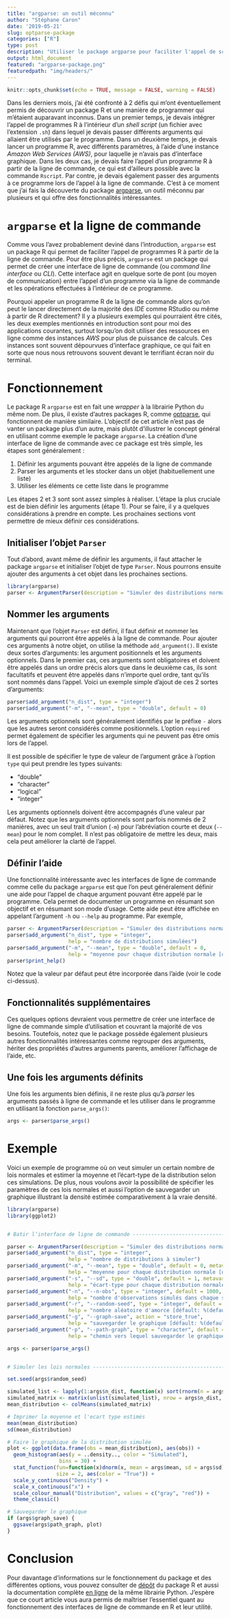 ```yaml
---
title: "argparse: un outil méconnu"
author: "Stéphane Caron"
date: '2019-05-21'
slug: optparse-package
categories: ["R"]
type: post
description: "Utiliser le package argparse pour faciliter l'appel de scripts R."
output: html_document
featured: "argparse-package.png"
featuredpath: "img/headers/"
---
```


```r
knitr::opts_chunk$set(echo = TRUE, message = FALSE, warning = FALSE)
```

Dans les derniers mois, j'ai été confronté à 2 défis qui m'ont éventuellement permis de découvrir un package R et une manière de programmer qui m'étaient auparavant inconnus. Dans un premier temps, je devais intégrer l'appel de programmes R à l'intérieur d'un *shell script* (un fichier avec l'extension `.sh`) dans lequel je devais passer différents arguments qui allaient être utilisés par le programme. Dans un deuxième temps, je devais lancer un programme R, avec différents paramètres, à l'aide d'une instance *Amazon Web Services (AWS)*, pour laquelle je n'avais pas d'interface graphique. Dans les deux cas, je devais faire l'appel d'un programme R à partir de la ligne de commande, ce qui est d'ailleurs possible avec la commande `Rscript`. Par contre, je devais également passer des arguments à ce programme lors de l'appel à la ligne de commande. C'est à ce moment que j'ai fais la découverte du package [argparse](https://cran.r-project.org/web/packages/argparse/index.html), un outil méconnu par plusieurs et qui offre des fonctionnalités intéressantes.

# `argparse` et la ligne de commande

Comme vous l'avez probablement deviné dans l'introduction, `argparse` est un package R qui permet de faciliter l'appel de programmes R à partir de la ligne de commande. Pour être plus précis, `argparse` est un package qui permet de créer une interface de ligne de commande (ou *command line interface* ou *CLI*). Cette interface agit en quelque sorte de pont (ou moyen de communication) entre l'appel d'un programme via la ligne de commande et les opérations effectuées à l'intérieur de ce programme.

Pourquoi appeler un programme R de la ligne de commande alors qu'on peut le lancer directement de la majorité des *IDE* comme RStudio ou même à partir de R directement? Il y a plusieurs exemples qui pourraient être cités, les deux exemples mentionnés en introduction sont pour moi des applications courantes, surtout lorsqu'on doit utiliser des ressources en ligne comme des instances *AWS* pour plus de puissance de calculs. Ces instances sont souvent dépourvues d'interface graphique, ce qui fait en sorte que nous nous retrouvons souvent devant le terrifiant écran noir du terminal.

# Fonctionnement

Le package R `argparse` est en fait une *wrapper* à la librairie Python du même nom. De plus, il existe d'autres packages R, comme [optparse](https://cran.r-project.org/web/packages/optparse/index.html), qui fonctionnent de manière similaire. L'objectif de cet article n'est pas de vanter un package plus d'un autre, mais plutôt d'illustrer le concept général en utilisant comme exemple le package `argparse`. La création d'une interface de ligne de commande avec ce package est très simple, les étapes sont généralement :

1. Définir les arguments pouvant être appelés de la ligne de commande
2. Parser les arguments et les stocker dans un objet (habituellement une liste)
3. Utiliser les éléments ce cette liste dans le programme

Les étapes 2 et 3 sont sont assez simples à réaliser. L'étape la plus cruciale est de bien définir les arguments (étape 1). Pour se faire, il y a quelques considérations à prendre en compte. Les prochaines sections vont permettre de mieux définir ces considérations.

## Initialiser l'objet `Parser`

Tout d'abord, avant même de définir les arguments, il faut attacher le package `argparse` et initialiser l'objet de type `Parser`. Nous pourrons ensuite ajouter des arguments à cet objet dans les prochaines sections.

```r
library(argparse)
parser <- ArgumentParser(description = "Simuler des distributions normales")
```

## Nommer les arguments

Maintenant que l'objet `Parser` est défini, il faut définir et nommer les arguments qui pourront être appelés à la ligne de commande. Pour ajouter ces arguments à notre objet, on utilise la méthode `add_argument()`. Il existe deux sortes d'arguments: les argument positionnels et les arguments optionnels. Dans le premier cas, ces arguments sont obligatoires et doivent être appelés dans un ordre précis alors que dans le deuxième cas, ils sont facultatifs et peuvent être appelés dans n'importe quel ordre, tant qu'ils sont nommés dans l'appel. Voici un exemple simple d'ajout de ces 2 sortes d'arguments:

```r
parser$add_argument("n_dist", type = "integer")
parser$add_argument("-m", "--mean", type = "double", default = 0)
```

Les arguments optionnels sont généralement identifiés par le préfixe `-` alors que les autres seront considérés comme positionnels. L'option `required` permet également de spécifier les arguments qui ne peuvent pas être omis lors de l'appel. 

Il est possible de spécifier le type de valeur de l'argument grâce à l'option `type` qui peut prendre les types suivants:

- "double"
- "character"
- "logical"
- "integer"

Les arguments optionnels doivent être accompagnés d'une valeur par défaut. Notez que les arguments optionnels sont parfois nommés de 2 manières, avec un seul trait d'union (`-m`) pour l'abréviation courte et deux (`--mean`) pour le nom complet. Il n'est pas obligatoire de mettre les deux, mais cela peut améliorer la clarté de l'appel.

## Définir l'aide

Une fonctionnalité intéressante avec les interfaces de ligne de commande comme celle du package `argparse` est que l'on peut généralement définir une aide pour l'appel de chaque argument pouvant être appelé par le programme. Cela permet de documenter un programme en résumant son objectif et en résumant son mode d'usage. Cette aide peut être affichée en appelant l'argument `-h` ou `--help` au programme. Par exemple, 

```r
parser <- ArgumentParser(description = "Simuler des distributions normales")
parser$add_argument("n_dist", type = "integer",
                    help = "nombre de distributions simulées")
parser$add_argument("-m", "--mean", type = "double", default = 0,
                    help = "moyenne pour chaque distribution normale [défault: %(default)s]")
parser$print_help()
```

Notez que la valeur par défaut peut être incorporée dans l'aide (voir le code ci-dessus).

## Fonctionnalités supplémentaires

Ces quelques options devraient vous permettre de créer une interface de ligne de commande simple d'utilisation et couvrant la majorité de vos besoins. Toutefois, notez que le package possède également plusieurs autres fonctionnalités intéressantes comme regrouper des arguments, hériter des propriétés d'autres arguments parents, améliorer l'affichage de l'aide, etc.

## Une fois les arguments définits

Une fois les arguments bien définis, il ne reste plus qu'à *parser* les arguments passés à ligne de commande et les utiliser dans le programme en utilisant la fonction `parse_args()`:

```r
args <- parser$parse_args()
```

# Exemple

Voici un exemple de programme où on veut simuler un certain nombre de lois normales et estimer la moyenne et l'écart-type de la distribution selon ces simulations. De plus, nous voulons avoir la possibilité de spécifier les paramètres de ces lois normales et aussi l'option de sauvegarder un graphique illustrant la densité estimée comparativement à la vraie densité.

```r
library(argparse)
library(ggplot2)


# Batir l’interface de ligne de commande ----------------------------------

parser <- ArgumentParser(description = "Simuler des distributions normales")
parser$add_argument("n_dist", type = "integer",
                    help = "nombre de distributions à simuler")
parser$add_argument("-m", "--mean", type = "double", default = 0, metavar = "",
                    help = "moyenne pour chaque distribution normale [défault: %(default)s]")
parser$add_argument("-s", "--sd", type = "double", default = 1, metavar = "",
                    help = "écart-type pour chaque distribution normale [défault: %(default)s]")
parser$add_argument("-n", "--n-obs", type = "integer", default = 1000, metavar = "",
                    help = "nombre d'observations simulés dans chaque simulation [défault: %(default)s]")
parser$add_argument("-r", "--random-seed", type = "integer", default = 42, metavar = "",
                    help = "nombre aléatoire d'amorce [défault: %(default)s]")
parser$add_argument("-g", "--graph-save", action = "store_true", 
                    help = "sauvegarder le graphique [défault: %(default)s]")
parser$add_argument("-p", "--path-graph", type = "character", default = "./graph.png", metavar = "",
                    help = "chemin vers lequel sauvegarder le graphique [défault: \"%(default)s\"]")

args <- parser$parse_args()


# Simuler les lois normales -----------------------------------------------

set.seed(args$random_seed)

simulated_list <- lapply(1:args$n_dist, function(x) sort(rnorm(n = args$n_obs, mean = args$mean, sd = args$sd)))
simulated_matrix <- matrix(unlist(simulated_list), nrow = args$n_dist, ncol = args$n_obs, byrow = TRUE)
mean_distribution <- colMeans(simulated_matrix)

# Imprimer la moyenne et l'ecart type estimés
mean(mean_distribution)
sd(mean_distribution)

# Faire le graphique de la distribution simulée
plot <- ggplot(data.frame(obs = mean_distribution), aes(obs)) +
  geom_histogram(aes(y = ..density.., color = "Simulated"), 
                 bins = 30) +
  stat_function(fun=function(x)dnorm(x, mean = args$mean, sd = args$sd),
                size = 2, aes(color = "True")) + 
  scale_y_continuous("Density") +
  scale_x_continuous("x") +
  scale_colour_manual("Distribution", values = c("gray", "red")) + 
  theme_classic()

# Sauvegarder le graphique
if (args$graph_save) {
  ggsave(args$path_graph, plot) 
}
```

# Conclusion

Pour davantage d'informations sur le fonctionnement du package et des différentes options, vous pouvez consulter de [dépôt](https://github.com/trevorld/r-argparse) du package R et aussi la documentation complète [en ligne](https://docs.python.org/3/library/argparse.html) de la même librairie Python. J'espère que ce court article vous aura permis de maîtriser l'essentiel quant au fonctionnement des interfaces de ligne de commande en R et leur utilité.
